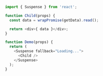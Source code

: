 ```javascript
import { Suspense } from 'react';

function Child(props) {
  const data = wrapPromise(getData).read();

  return <div>{ data }</div>;
}

function Demo(props) {
  return (
    <Suspense fallback="Loading...">
      <Child />
    </Suspense>
  );
}
```